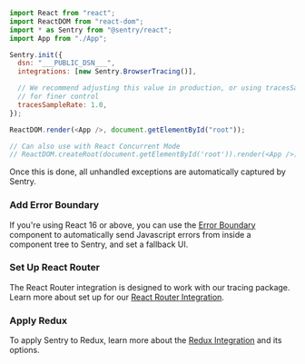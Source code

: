 ```javascript
import React from "react";
import ReactDOM from "react-dom";
import * as Sentry from "@sentry/react";
import App from "./App";

Sentry.init({
  dsn: "___PUBLIC_DSN___",
  integrations: [new Sentry.BrowserTracing()],

  // We recommend adjusting this value in production, or using tracesSampler
  // for finer control
  tracesSampleRate: 1.0,
});

ReactDOM.render(<App />, document.getElementById("root"));

// Can also use with React Concurrent Mode
// ReactDOM.createRoot(document.getElementById('root')).render(<App />);
```

Once this is done, all unhandled exceptions are automatically captured by Sentry.

### Add Error Boundary

If you're using React 16 or above, you can use the [Error Boundary](features/error-boundary/) component to automatically send Javascript errors from inside a component tree to Sentry, and set a fallback UI.

### Set Up React Router

The React Router integration is designed to work with our tracing package. Learn more about set up for our [React Router Integration](configuration/integrations/react-router/).

### Apply Redux

To apply Sentry to Redux, learn more about the [Redux Integration](configuration/integrations/redux/) and its options.
